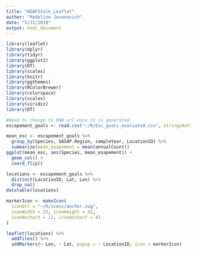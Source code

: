 ```yaml
---
title: "WDAFStalk_Leaflet"
author: "Madeline Jovanovich"
date: "5/21/2018"
output: html_document
---
```


```r
library(leaflet)
library(dplyr)
library(tidyr)
library(ggplot2)
library(DT)
library(scales)
library(knitr)
library(ggthemes)
library(RColorBrewer)
library(colorspace)
library(scales)
library(viridis)
library(DT)
```

```r
#Need to change to KNB url once it is generated
escapement_goals <- read.csv("~/R/Esc_goals_evaluated.csv", stringsAsFactors = FALSE)
```

```r
mean_esc <- escapement_goals %>% 
  group_by(Species, SASAP.Region, sampleYear, LocationID) %>% 
  summarize(mean_esapement = mean(annualCount))
ggplot(mean_esc, aes(Species, mean_esapement)) +
  geom_col() +
  coord_flip() 
```

```r
locations <- escapement_goals %>% 
  distinct(LocationID, Lat, Lon) %>% 
  drop_na()
datatable(locations)
```

```r
markerIcon <- makeIcon(
  iconUrl = "~/R/icons/anchor.svg",
  iconWidth = 25, iconHeight = 41,
  iconAnchorX = 12, iconAnchorY = 41
)

leaflet(locations) %>% 
  addTiles() %>% 
  addMarkers(~ Lon, ~ Lat, popup = ~ LocationID, icon = markerIcon)

```